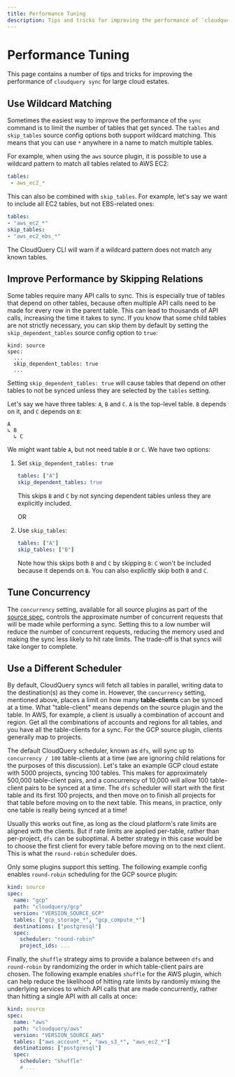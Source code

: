 ```yaml
---
title: Performance Tuning
description: Tips and tricks for improving the performance of `cloudquery sync` for large cloud estates.
---
```


# Performance Tuning

This page contains a number of tips and tricks for improving the performance of `cloudquery sync` for large cloud estates.

## Use Wildcard Matching


Sometimes the easiest way to improve the performance of the `sync` command is to limit the number of tables that get synced. The `tables` and `skip_tables` source config options both support wildcard matching. This means that you can use `*` anywhere in a name to match multiple tables.

For example, when using the `aws` source plugin, it is possible to use a wildcard pattern to match all tables related to AWS EC2:

```yaml copy
tables:
 - aws_ec2_*
```

This can also be combined with `skip_tables`. For example, let's say we want to include all EC2 tables, but not EBS-related ones:

```yaml copy
tables: 
- "aws_ec2_*"
skip_tables:
- "aws_ec2_ebs_*"
```

<Callout> 

The CloudQuery CLI will warn if a wildcard pattern does not match any known tables.

</Callout>

## Improve Performance by Skipping Relations

Some tables require many API calls to sync. This is especially true of tables that depend on other tables, because often multiple API calls need to be made for every row in the parent table. This can lead to thousands of API calls, increasing the time it takes to sync. If you know that some child tables are not strictly necessary, you can skip them by default by setting the `skip_dependent_tables` source config option to `true`:

```
kind: source
spec:
  ...
  skip_dependent_tables: true
  ...
```

Setting `skip_dependent_tables: true` will cause tables that depend on other tables to not be synced unless they are selected by the `tables` setting. 

Let's say we have three tables: `A`, `B` and `C`. `A` is the top-level table. `B` depends on it, and `C` depends on `B`:

```text copy
A 
↳ B
  ↳ C
```

We might want table `A`, but not need table `B` or `C`. We have two options: 

 1. Set `skip_dependent_tables: true`
    ```yaml copy
    tables: ["A"]
    skip_dependent_tables: true
    ```

    This skips `B` and `C` by not syncing dependent tables unless they are explicitly included.
    
    OR
    
 2. Use `skip_tables`:
    ```yaml copy
    tables: ["A"]
    skip_tables: ["B"]
    ```

    Note how this skips both `B` and `C` by skipping `B`: `C` won't be included because it depends on `B`. You can also explicitly skip both `B` and `C`.

## Tune Concurrency

The `concurrency` setting, available for all source plugins as part of the [source spec](/docs/reference/source-spec#concurrency), controls the approximate number of concurrent requests that will be made while performing a sync. Setting this to a low number will reduce the number of concurrent requests, reducing the memory used and making the sync less likely to hit rate limits. The trade-off is that syncs will take longer to complete.

## Use a Different Scheduler

By default, CloudQuery syncs will fetch all tables in parallel, writing data to the destination(s) as they come in. However, the `concurrency` setting, mentioned above, places a limit on how many **table-clients** can be synced at a time. What "table-client" means depends on the source plugin and the table. In AWS, for example, a client is usually a combination of account and region. Get all the combinations of accounts and regions for all tables, and you have all the table-clients for a sync. For the GCP source plugin, clients generally map to projects.

The default CloudQuery scheduler, known as `dfs`, will sync up to `concurrency / 100` table-clients at a time (we are ignoring child relations for the purposes of this discussion). Let's take an example GCP cloud estate with 5000 projects, syncing 100 tables. This makes for approximately 500,000 table-client pairs, and a concurrency of 10,000 will allow 100 table-client pairs to be synced at a time. The `dfs` scheduler will start with the first table and its first 100 projects, and then move on to finish all projects for that table before moving on to the next table. This means, in practice, only one table is really being synced at a time!

Usually this works out fine, as long as the cloud platform's rate limits are aligned with the clients. But if rate limits are applied per-table, rather than per-project, `dfs` can be suboptimal. A better strategy in this case would be to choose the first client for every table before moving on to the next client. This is what the `round-robin` scheduler does.

Only some plugins support this setting. The following example config enables `round-robin` scheduling for the GCP source plugin:

```yaml
kind: source
spec:
  name: "gcp"
  path: "cloudquery/gcp"
  version: "VERSION_SOURCE_GCP"
  tables: ["gcp_storage_*", "gcp_compute_*"]
  destinations: ["postgresql"]
  spec:
    scheduler: "round-robin"
    project_ids: ...
```

Finally, the `shuffle` strategy aims to provide a balance between `dfs` and `round-robin` by randomizing the order in which table-client pairs are chosen. The following example enables `shuffle` for the AWS plugin, which can help reduce the likelihood of hitting rate limits by randomly mixing the underlying services to which API calls that are made concurrently, rather than hitting a single API with all calls at once:

```yaml
kind: source
spec:
  name: "aws"
  path: "cloudquery/aws"
  version: "VERSION_SOURCE_AWS"
  tables: ["aws_account_*", "aws_s3_*", "aws_ec2_*"]
  destinations: ["postgresql"]
  spec:
    scheduler: "shuffle"
    # ...
```